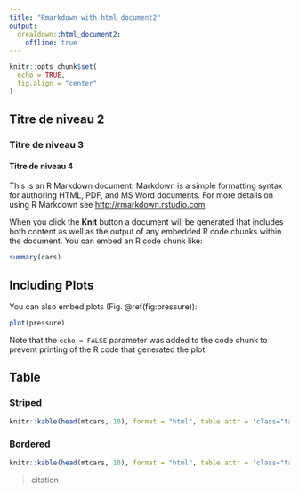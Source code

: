```yaml
---
title: "Rmarkdown with html_document2"
output: 
  drealdown::html_document2: 
    offline: true
---
```


```r
knitr::opts_chunk$set(
  echo = TRUE,
  fig.align = "center"
)
```

## Titre de niveau 2
### Titre de niveau 3
#### Titre de niveau 4

This is an R Markdown document. Markdown is a simple formatting syntax for authoring HTML, PDF, and MS Word documents. For more details on using R Markdown see <http://rmarkdown.rstudio.com>.

When you click the **Knit** button a document will be generated that includes both content as well as the output of any embedded R code chunks within the document. You can embed an R code chunk like:

```r
summary(cars)
```

## Including Plots

You can also embed plots (Fig. \@ref(fig:pressure)):

```r
plot(pressure)
```

Note that the `echo = FALSE` parameter was added to the code chunk to prevent printing of the R code that generated the plot.


## Table

### Striped
```r
knitr::kable(head(mtcars, 10), format = "html", table.attr = 'class="table-striped"')
```

### Bordered
```r
knitr::kable(head(mtcars, 10), format = "html", table.attr = 'class="table-bordered"')
```

> citation
